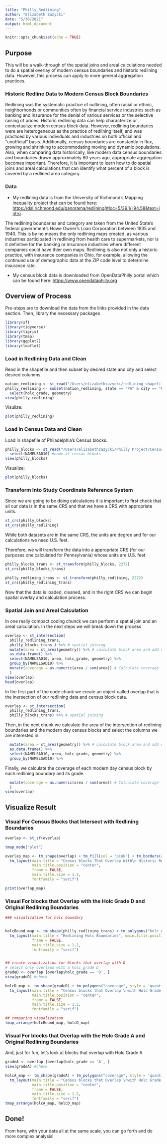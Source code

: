 ```yaml
---
title: "Philly_Redlining"
author: "Elizabeth Zazycki"
date: "5/30/2021"
output: html_document
---
```


```r
knitr::opts_chunk$set(echo = TRUE)
```

## Purpose
This will be a walk-through of the spatial joins and areal calculations needed to do a spatial overlay of modern census boundaries and historic redlining data. However, this process can apply to more general aggregation practices.


### Historic Redline Data to Modern Census Block Boundaries

Redlining was the systematic practice of outlining, often racial or ethnic, neighborhoods or communities often by financial service industries such as banking and insurance for the denial of various services or the selective raising of prices. Historic redlining data can help characterize or contextualize modern census block data. However, redlining boundaries were are heterogeneous as the practice of redlining itself, and was practiced by various individuals and industries on both official and "unofficial" basis. Additionally, census boundaries are constantly in flux, growing and shrinking to accommodating moving and dynamic populations. Also, when comparing data historically, like modern data census boundaries and boundaries drawn approximately 80 years ago, appropriate aggregation becomes important. Therefore, it is important to learn how to do spatial joins and areal calculations that can identify what percent of a block is covered by a redlined area category. 

### Data

* My redlining data is from the University of Richmond's Mapping Inequality project that can be found here: <https://dsl.richmond.edu/panorama/redlining/#loc=5/39.1/-94.58&text=intro>. 

The redlining boundaries and category are taken from the United State's federal government's Howe Owner's Loan Corporation between 1935 and 1940. This is by no means the only redlining maps created, as various industries participated in redlining from health care to supermarkets, nor is it definitive for the banking or insurance industries where different companies could have thier own maps. Redlining is also not only a historic practice, with insurance companies in Ohio, for example, allowing the continued use of demographic data at the ZIP code level to determine insurance rate. 

* My census block data is downloaded from OpenDataPhilly portal which can be found here:
<https://www.opendataphilly.org>


## Overview of Process
Pre-steps are to download the data from the links provided in the data section. Then, library the necessary packages
```r
library(sf)
library(tidyverse)
library(tigris)
library(tmap)
library(ggplot2)
library(leaflet)
```

### Load in Redlining Data and Clean

Read in the shapefile and then subset by desired state and city and select desired columms. 

```r
nation_redlining <- st_read("/Users/elizabethzazycki/redlining shapefile/shapefile/holc_ad_data.shp")
philly_redlining <- subset(nation_redlining, state == "PA" & city == "Philadelphia") %>%
  select(holc_grade, geometry)
view(philly_redlining)
```

Visulize:
```r
plot(philly_redlining)
```

### Load in Census Data and Clean

Load in shapefile of Philadelphia's Census blocks.

```r
philly_blocks <- st_read("/Users/elizabethzazycki/Philly Project/Census_Block_Groups_2010-shp/Census_Block_Groups_2010.shp") %>%
  select(NAMELSAD10) #name of census blocks
view(philly_blocks)
```

Visualize:

```r
plot(philly_blocks)
```

### Transform Into Study Coordinate Reference System

Since we are going to be doing calculations it is important to first check that all our data is in the same CRS and that we have a CRS with appropriate units.

```r
st_crs(philly_blocks)
st_crs(philly_redlining)
```

While both datasets are in the same CRS, the units are degree and for our calculations we need U.S. feet. 

Therefore, we will transform the data into a appropriate CRS (for our purposes one calculated for Pennsylvania) whose units are U.S. feet:

```r
philly_blocks_trans <- st_transform(philly_blocks, 2272)
st_crs(philly_blocks_trans)

philly_redlining_trans <- st_transform(philly_redlining, 2272)
st_crs(philly_redlining_trans)
```

Now that the data is loaded, cleaned, and in the right CRS we can begin spatial overlay and calculation process.

### Spatial Join and Areal Calculation

In one really compact coding chunck we can perform a spatial join and an areal calculation. In the next steps we will break down the process

```r
overlap <- st_intersection(
  philly_redlining_trans, 
  philly_blocks_trans ) %>% # spatial joining
  mutate(area = st_area(geometry)) %>% # calculate block area and add new column
  as.data.frame() %>%
  select(NAMELSAD10, area, holc_grade, geometry) %>% 
  group_by(NAMELSAD10) %>%
  mutate(coverage = as.numeric(area / sum(area)) # Calculate coverage
  )
view(overlap)
head(overlap)
```

In the first part of the code chunk we create an object called overlap that is the inersection of our redlining data and census block data.
```r
overlap <- st_intersection(
  philly_redlining_trans, 
  philly_blocks_trans) %>% # spatial joining
```

Then, in the next chunk we calculate the area of the intersection of redlining boundaries and the modern day census blocks and select the columns we are interested in.
```r
  mutate(area = st_area(geometry)) %>% # calculate block area and add new column
  as.data.frame() %>%
  select(NAMELSAD10, area, holc_grade, geometry) %>% 
  group_by(NAMELSAD10) %>%
```

Finally, we calculate the coverage of each modern day census block by each redlining boundary and its grade.
```r
  mutate(coverage = as.numeric(area / sum(area)) # Calculate coverage
  )
view(overlap)
```

## Visualize Result

### Visual For Census Blocks that Intersect with Redlining Boundaries
```r
overlap <- st_sf(overlap)

tmap_mode("plot")

overlap_map <- tm_shape(overlap) + tm_fill(col = "pink") + tm_borders(col = "grey") +
  tm_layout(main.title = "Census blocks That Overlap With\n Historic Redlining Districts",
            main.title.position = "center",
            frame = FALSE,
            main.title.size = 1.2,
            fontfamily = "serif")

print(overlap_map)
```

### Visual For blocks that Overlap with the Holc Grade D and Original Redlining Boundaries

```r

### visualization for holc boundary


holcBound_map <- tm_shape(philly_redlining_trans) + tm_polygons("holc_grade", style = 'cat', pal = "OrRd", title = "Holc Grade") +
  tm_layout(main.title = "Redlining Holc Boundaries", main.title.position = "center",
            frame = FALSE,
            main.title.size = 1.2,
            fontfamily = "serif")


## create visualization for blocks that overlap with D
# select only overlaps with a holc_grade D
gradeD <- overlap [overlap$holc_grade == 'D', ]
view(gradeD) #check

holcD_map <- tm_shape(gradeD) + tm_polygons("coverage", style = 'quantile', pal = "OrRd", title = "Grade D %", border.col = "grey") +
  tm_layout(main.title = "Census blocks that Overlap \nwith Holc Grade D",
            main.title.position = "center",
            frame = FALSE,
            main.title.size = 1.2,
            fontfamily = "serif")

## comparing visualization
tmap_arrange(holcBound_map, holcD_map)

```

### Visual For blocks that Overlap with the Holc Grade A and Original Redlining Boundaries

And, just for fun, let's look at blocks that overlap with Holc Grade A

```r
gradeA <- overlap [overlap$holc_grade == 'A', ]
view(gradeA) #check

holcA_map <- tm_shape(gradeA) + tm_polygons("coverage", style = 'quantile', pal = "Greens", title = "Grade A %", border.col = "grey") +
  tm_layout(main.title = "Census blocks that Overlap \nwith Holc Grade A",
            main.title.position = "center",
            frame = FALSE,
            main.title.size = 1.2,
            fontfamily = "serif")
tmap_arrange(holcA_map, holcD_map)

```


## Done!

From here, with your data all at the same scale, you can go forth and do more complex analysis!
